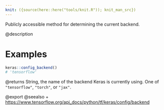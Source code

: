 ```yaml
---
knit: ({source(here::here("tools/knit.R")); knit_man_src})
---
```

Publicly accessible method for determining the current backend.

@description

# Examples
```r
keras::config_backend()
# 'tensorflow'
```

@returns
String, the name of the backend Keras is currently using. One of
`"tensorflow"`, `"torch"`, or `"jax"`.

@export
@seealso
+ <https://www.tensorflow.org/api_docs/python/tf/keras/config/backend>
